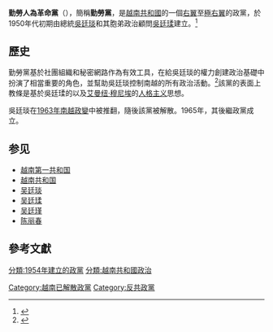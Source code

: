{{Expand language|en|page1=Personalist Labor Revolutionary Party|time=2021-11-23}}
{{Infobox political party
| name = 勤勞人為革命黨
| native_name = Cần-lao Nhân-vị Cách-mạng Ðảng
| logo = Flag of the Cần Lao Nhân Vị Cách Mạng Đảng (Parti Révolutionnaire Personnaliste du Travail) - Indomemoires.png
| logo_size = 292px
| logo_upright =
| logo_alt =
| caption = 黨旗幟
| colorcode = crimson
| leader1_title = 領袖
| leader1_name = [[吳廷琰|吳廷琰]]
| leader2_title = 總書記
| leader2_name = [[吳廷瑈|吳廷瑈]]
| leader3_title = 主席
| leader3_name = [[吳廷瑾|吳廷瑾]]
| founded = {{Start date|df=yes|1954|08|08}}
| dissolved = {{End date|df=yes|1963|11|1}}
| headquarters = [[胡志明市|西貢]]
| merger = 
| split = 
| predecessor = [[大越復興會|大越復興會]]<br>工農政黨
| merged = 
| successor = [[越南人社革命黨|越南人社革命黨]]
| newspaper = 《社會》
| youth_wing = 青年革命團<br>共和青女風潮
| wing1_title = 
| wing1 = 
| membership_year = 1962
| membership = 1,368,757
| ideology = {{link-en|人性尊嚴論|Person Dignity Theory}}<br/>{{link-en|秘密法西斯主義|Crypto-fascism}}<ref>{{cite book|last=Lowe|first=Peter|url=https://books.google.it/books?id=pYiFDAAAQBAJ|title=Contending With Nationalism and Communism: British Policy Towards Southeast Asia, 1945-65|editor=Springer|date=2009|page=136}}</ref><br>{{link-en|教權法西斯主義|Clerical fascism}}<br>{{link-en|越南民族主義|Vietnamese nationalism}}<br>[[民族保守主義|民族保守主義]]<br>{{link-en|社會保守主義|Social conservatism}}
| anthem  = "越南革命人民"
| position = [[右翼|右翼]]至[[極右翼|極右翼]]
| colors = {{colorbox|crimson}}{{colorbox|green}}
| slogan = 勤勞、革命、人格主義<br>（Cần lao - Cách mạng - Nhân vị）
| flag = Drapeau du Mouvement Révolutionnaire National.svg
| flag_size = 222px
| flag_title = [[國家革命風潮|國家革命風潮]]
| flag_alt =
| country = 越南
}}
'''勤勞人為革命黨'''（{{vie|v=Cần lao Nhân vị Cách Mạng Ðảng|hn=}}），簡稱'''勤勞黨'''，是[[越南共和國|越南共和國]]的一個[[右派|右翼]]至[[極右派|極右翼]]的政黨，於1950年代初期由總統[[吳廷琰|吳廷琰]]和其胞弟政治顧問[[吳廷瑈|吳廷瑈]]建立。<ref>{{Cite book|title = 南越第一共和國興亡史：越南戰爭序曲|last = 唐|first = 向宇|publisher = 獨立作家|year = 2014|isbn = 9865729393|location = |pages = 176}}</ref>
==歷史==
勤勞黨基於社團組織和秘密網路作為有效工具，在給吳廷琰的權力創建政治基礎中扮演了相當重要的角色，並幫助吳廷琰控制南越的所有政治活動。<ref name=":0">{{Cite book|title = Nationalist in the Viet Nam Wars: Memoirs of a Victim Turned Soldier|last = Cong Luan|first = Nguyen|publisher = Indiana University Press|year = 2012|isbn = 9780253005489|location = |pages = 156}}</ref>該黨的表面上教條是基於吳廷瑈的{{link-en|人性尊嚴論|Person Dignity Theory}}以及[[艾曼纽·穆尼埃|艾曼纽·穆尼埃]]的[[人格主义|人格主义]]思想。

吳廷琰在[[1963年南越政變|1963年南越政變]]中被推翻，隨後該黨被解散。1965年，其後繼政黨{{link-vi|越南人社革命黨|Việt Nam Nhân xã Cách mạng Đảng}}成立。

== 参见 ==

* [[越南第一共和国|越南第一共和国]]
* [[越南共和国|越南共和国]]
* [[吴廷琰|吴廷琰]]
* [[吴廷瑈|吴廷瑈]]
* [[吴廷瑾|吴廷瑾]]
* [[陈丽春|陈丽春]]

== 參考文獻 ==
<references />

{{越南政黨}}
[[Category:越南已解散政黨|Category:越南已解散政黨]]
[[分類:1954年建立的政黨|分類:1954年建立的政黨]]
[[分類:越南共和國政治|分類:越南共和國政治]]
[[Category:反共政黨|Category:反共政黨]]